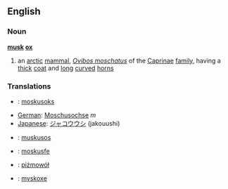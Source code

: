 ==English==
===Noun===
{{wikipedia}}
'''[[musk]] [[ox]]'''
# an [[arctic]] [[mammal]], ''[[Ovibos moschatus]]'' of the [[Caprinae]] [[family]], having a [[thick]] [[coat]] and [[long]] [[curve]]d [[horn]]s

===Translations===
*{{nb}}: [[moskusoks]]
*[[German]]: [[Moschusochse]] ''m'' 
*[[Japanese]]: [[ジャコウウシ]] (jakouushi)
*{{nl}}: [[muskusos]] {{m}}
*{{nn}}: [[moskusfe]]
*{{pl}}: [[piżmowół]]
*{{sv}}: [[myskoxe]]